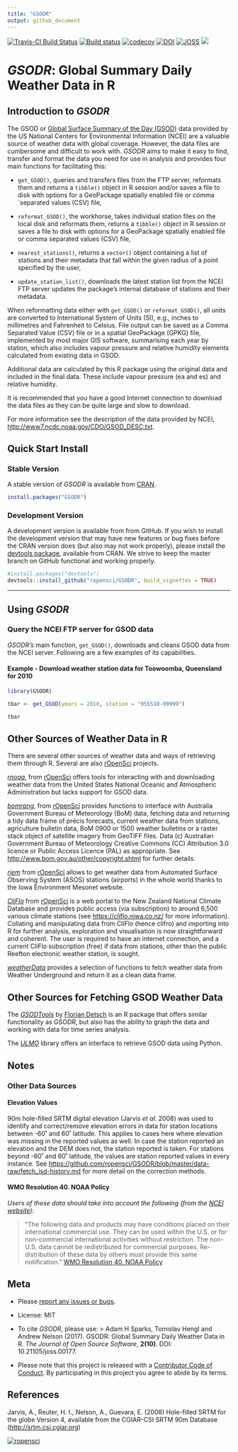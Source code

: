 ```yaml
---
title: "GSODR"
output: github_document
---
```


[![Travis-CI Build
Status](https://travis-ci.org/ropensci/GSODR.svg?branch=master)](https://travis-ci.org/ropensci/GSODR)
[![Build
status](https://ci.appveyor.com/api/projects/status/s09kh2nj59o35ob1/branch/master?svg=true)](https://ci.appveyor.com/project/ropensci/gsodr/branch/master)
[![codecov](https://codecov.io/gh/ropensci/GSODR/branch/master/graph/badge.svg)](https://codecov.io/gh/ropensci/GSODR)
[![DOI](https://zenodo.org/badge/DOI/10.5281/zenodo.439850.svg)](https://doi.org/10.5281/zenodo.439850)
[![JOSS](http://joss.theoj.org/papers/10.21105/joss.00177/status.svg)](http://joss.theoj.org/papers/14021f4e4931cdaab4ea41be27df2df6)
[![](https://badges.ropensci.org/79_status.svg)](https://github.com/ropensci/onboarding/issues/79)

# _GSODR_: Global Summary Daily Weather Data in R

## Introduction to _GSODR_

The GSOD or
[Global Surface Summary of the Day (GSOD)](https://data.noaa.gov/dataset/global-surface-summary-of-the-day-gsod)
data provided by the US National Centers for Environmental Information
(NCEI) are a valuable source of weather data with global coverage.
However, the data files are cumbersome and difficult to work with.
_GSODR_ aims to make it easy to find, transfer and format the data you
need for use in analysis and provides four main functions for
facilitating this:

- `get_GSOD()`, queries and transfers files from the FTP server,
    reformats them and returns a `tibble()` object in R session and/or
    saves a file to disk with options for a GeoPackage spatially enabled
    file or comma `separated values (CSV) file,

- `reformat_GSOD()`, the workhorse, takes individual station files on
    the local disk and reformats them, returns a `tibble()` object
    in R session or saves a file to disk with options for a GeoPackage
    spatially enabled file or comma separated values (CSV) file,

- `nearest_stations()`, returns a `vector()` object containing a list
    of stations and their metadata that fall within the given radius of
    a point specified by the user,

- `update_station_list()`, downloads the latest station list from the
    NCEI FTP server updates the package's internal database of stations
    and their metadata.

When reformatting data either with `get_GSOD()` or `reformat_GSOD()`,
all units are converted to International System of Units (SI), e.g.,
inches to millimetres and Fahrenheit to Celsius. File output can be
saved as a Comma Separated Value (CSV) file or in a spatial GeoPackage
(GPKG) file, implemented by most major GIS software, summarising each
year by station, which also includes vapour pressure and relative
humidity elements calculated from existing data in GSOD.

Additional data are calculated by this R package using the original data and
included in the final data. These include vapour pressure (ea and es) and
relative humidity.

It is recommended that you have a good Internet connection to download the data
files as they can be quite large and slow to download.

For more information see the description of the data provided by NCEI,
<http://www7.ncdc.noaa.gov/CDO/GSOD_DESC.txt>.

## Quick Start Install

### Stable Version

A stable version of _GSODR_ is available from
[CRAN](https://cran.r-project.org/package=GSODR).

```r
install.packages("GSODR")
```

### Development Version

A development version is available from from GitHub. If you wish to
install the development version that may have new features or bug fixes before the CRAN version does (but also may
not work properly), please install the
[devtools package](https://CRAN.R-project.org/package=devtools),
available from CRAN. We strive to keep the master branch on GitHub functional
and working properly.

```r
#install.packages("devtools")
devtools::install_github("ropensci/GSODR", build_vignettes = TRUE)
```

------------------------------------------------------------------------

## Using _GSODR_

### Query the NCEI FTP server for GSOD data

_GSODR's_ main function, `get_GSOD()`, downloads and cleans GSOD data
from the NCEI server. Following are a few examples of its capabilities.

#### Example - Download weather station data for Toowoomba, Queensland for 2010

```r
library(GSODR)

tbar <- get_GSOD(years = 2010, station = "955510-99999")

tbar
```

## Other Sources of Weather Data in R

There are several other sources of weather data and ways of retrieving
them through R. Several are also [rOpenSci](https://ropensci.org) projects.

[_rnoaa_](https://CRAN.R-project.org/package=rnoaa), from
[rOpenSci](https://ropensci.org) offers tools for interacting with and
downloading weather data from the United States National Oceanic and
Atmospheric Administration but lacks support for GSOD data.

[_bomrang_](https://CRAN.R-project.org/package=bomrang), from [rOpenSci](https://ropensci.org) provides functions to interface with Australia
Government Bureau of Meteorology (BoM) data, fetching data and returning a tidy
data frame of précis forecasts, current weather data from stations, agriculture
bulletin data, BoM 0900 or 1500 weather bulletins or a raster stack object of satellite imagery from GeoTIFF files. Data (c) Australian Government Bureau of
Meteorology Creative Commons (CC) Attribution 3.0 licence or Public Access
Licence (PAL) as appropriate. See <http://www.bom.gov.au/other/copyright.shtml>
for further details.

[_riem_](https://CRAN.R-project.org/package=riem) from [rOpenSci](https://ropensci.org) allows to get weather data from Automated
Surface Observing System (ASOS) stations (airports) in the whole world thanks to
the Iowa Environment Mesonet website.

[_CliFlo_](https://CRAN.R-project.org/package=clifro) from [rOpenSci](https://ropensci.org)
is a web portal to the New Zealand National Climate Database and provides public
access (via subscription) to around 6,500 various climate stations (see
<https://cliflo.niwa.co.nz/> for more information). Collating and manipulating
data from CliFlo (hence clifro) and importing into R for further analysis, exploration and visualisation is now straightforward and coherent. The user is
required to have an internet connection, and a current CliFlo subscription
(free) if data from stations, other than the public Reefton electronic weather
station, is sought.

[_weatherData_](https://CRAN.R-project.org/package=weatherData) provides a selection of functions to fetch weather data from Weather Underground and return it as a clean data frame. 

## Other Sources for Fetching GSOD Weather Data

The
[_GSODTools_](https://github.com/environmentalinformatics-marburg/GSODTools)
by [Florian Detsch](https://github.com/fdetsch) is an R package that
offers similar functionality as _GSODR_, but also has the ability to
graph the data and working with data for time series analysis.

The [_ULMO_](https://github.com/ulmo-dev/ulmo) library offers an
interface to retrieve GSOD data using Python.

## Notes

### Other Data Sources

#### Elevation Values

90m hole-filled SRTM digital elevation (Jarvis _et al._ 2008) was used
to identify and correct/remove elevation errors in data for station
locations between -60˚ and 60˚ latitude. This applies to cases here
where elevation was missing in the reported values as well. In case the
station reported an elevation and the DEM does not, the station reported
is taken. For stations beyond -60˚ and 60˚ latitude, the values are
station reported values in every instance. See
<https://github.com/ropensci/GSODR/blob/master/data-raw/fetch_isd-history.md>
for more detail on the correction methods.

#### WMO Resolution 40. NOAA Policy

_Users of these data should take into account the following (from the [NCEI website](http://www7.ncdc.noaa.gov/CDO/cdoselect.cmd?datasetabbv=GSOD&countryabbv=&georegionabbv=)):_

> "The following data and products may have conditions placed on their
> international commercial use. They can be used within the U.S. or for
> non-commercial international activities without restriction. The
> non-U.S. data cannot be redistributed for commercial purposes.
> Re-distribution of these data by others must provide this same
> notification."
> [WMO Resolution 40. NOAA Policy](https://public.wmo.int/en/our-mandate/what-we-do/data-exchange-and-technology-transfer)

## Meta

- Please [report any issues or bugs](https://github.com/ropensci/GSODR/issues).

- License: MIT

- To cite _GSODR_, please use:
  > Adam H Sparks, Tomislav Hengl and Andrew Nelson (2017). GSODR:
  Global Summary Daily Weather Data in R. _The Journal of Open Source
  Software_, **2(10)**. DOI: 10.21105/joss.00177.
  
- Please note that this project is released with a
  [Contributor Code of Conduct](CONDUCT.md). By participating in this project
  you agree to abide by its terms.

## References

Jarvis, A., Reuter, H. I., Nelson, A., Guevara, E. (2008) Hole-filled
SRTM for the globe Version 4, available from the CGIAR-CSI SRTM 90m
Database (<http://srtm.csi.cgiar.org>)

[![ropensci](https://ropensci.org/public_images/github_footer.png)](https://ropensci.org)
